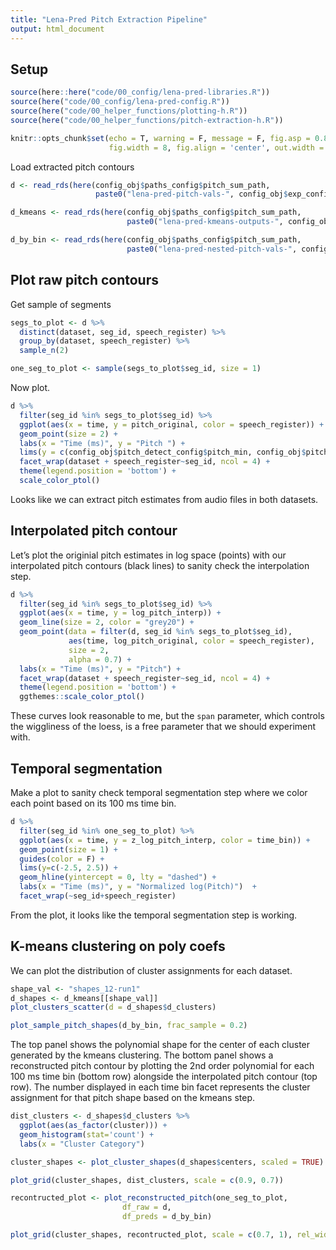 ```yaml
---
title: "Lena-Pred Pitch Extraction Pipeline"
output: html_document
---
```


## Setup

```r
source(here::here("code/00_config/lena-pred-libraries.R"))
source(here("code/00_config/lena-pred-config.R"))
source(here("code/00_helper_functions/plotting-h.R"))
source(here("code/00_helper_functions/pitch-extraction-h.R"))

knitr::opts_chunk$set(echo = T, warning = F, message = F, fig.asp = 0.8, 
                      fig.width = 8, fig.align = 'center', out.width = "80%")
```

Load extracted pitch contours

```r
d <- read_rds(here(config_obj$paths_config$pitch_sum_path, 
                   paste0("lena-pred-pitch-vals-", config_obj$exp_config$dataset_name, ".rds")))

d_kmeans <- read_rds(here(config_obj$paths_config$pitch_sum_path, 
                          paste0("lena-pred-kmeans-outputs-", config_obj$exp_config$dataset_name, ".rds")))

d_by_bin <- read_rds(here(config_obj$paths_config$pitch_sum_path, 
                          paste0("lena-pred-nested-pitch-vals-", config_obj$exp_config$dataset_name, ".rds")))
```

## Plot raw pitch contours

Get sample of segments

```r
segs_to_plot <- d %>% 
  distinct(dataset, seg_id, speech_register) %>% 
  group_by(dataset, speech_register) %>% 
  sample_n(2)

one_seg_to_plot <- sample(segs_to_plot$seg_id, size = 1)
```

Now plot.

```r
d %>% 
  filter(seg_id %in% segs_to_plot$seg_id) %>% 
  ggplot(aes(x = time, y = pitch_original, color = speech_register)) +
  geom_point(size = 2) +
  labs(x = "Time (ms)", y = "Pitch ") +
  lims(y = c(config_obj$pitch_detect_config$pitch_min, config_obj$pitch_detect_config$pitch_max)) +
  facet_wrap(dataset + speech_register~seg_id, ncol = 4) +
  theme(legend.position = 'bottom') +
  scale_color_ptol() 
```

Looks like we can extract pitch estimates from audio files in both datasets. 

## Interpolated pitch contour 

Let's plot the originial pitch estimates in log space (points) with our interpolated pitch contours (black lines) to sanity check the interpolation step. 

```r
d %>% 
  filter(seg_id %in% segs_to_plot$seg_id) %>% 
  ggplot(aes(x = time, y = log_pitch_interp)) +
  geom_line(size = 2, color = "grey20") +
  geom_point(data = filter(d, seg_id %in% segs_to_plot$seg_id), 
             aes(time, log_pitch_original, color = speech_register), 
             size = 2, 
             alpha = 0.7) +
  labs(x = "Time (ms)", y = "Pitch") +
  facet_wrap(dataset + speech_register~seg_id, ncol = 4) +
  theme(legend.position = 'bottom') +
  ggthemes::scale_color_ptol() 
```

These curves look reasonable to me, but the `span` parameter, which controls the wiggliness of the loess, is a free parameter that we should experiment with.

## Temporal segmentation 

Make a plot to sanity check temporal segmentation step where we color each point based on its 100 ms time bin.

```r
d %>% 
  filter(seg_id %in% one_seg_to_plot) %>% 
  ggplot(aes(x = time, y = z_log_pitch_interp, color = time_bin)) +
  geom_point(size = 1) +
  guides(color = F) +
  lims(y=c(-2.5, 2.5)) +
  geom_hline(yintercept = 0, lty = "dashed") +
  labs(x = "Time (ms)", y = "Normalized log(Pitch)")  +
  facet_wrap(~seg_id+speech_register) 
```

From the plot, it looks like the temporal segmentation step is working. 

## K-means clustering on poly coefs

We can plot the distribution of cluster assignments for each dataset. 

```r
shape_val <- "shapes_12-run1"
d_shapes <- d_kmeans[[shape_val]]
plot_clusters_scatter(d = d_shapes$d_clusters)
```

```r
plot_sample_pitch_shapes(d_by_bin, frac_sample = 0.2)
```

The top panel shows the polynomial shape for the center of each cluster generated by the kmeans clustering. The bottom panel shows a reconstructed pitch contour by plotting the 2nd order polynomial for each 100 ms time bin (bottom row) alongside the interpolated pitch contour (top row). The number displayed in each time bin facet represents the cluster assignment for that pitch shape based on the kmeans step. 

```r
dist_clusters <- d_shapes$d_clusters %>% 
  ggplot(aes(as_factor(cluster))) +
  geom_histogram(stat='count') +
  labs(x = "Cluster Category")

cluster_shapes <- plot_cluster_shapes(d_shapes$centers, scaled = TRUE)

plot_grid(cluster_shapes, dist_clusters, scale = c(0.9, 0.7))
```

```r
recontructed_plot <- plot_reconstructed_pitch(one_seg_to_plot, 
                         df_raw = d, 
                         df_preds = d_by_bin) 

plot_grid(cluster_shapes, recontructed_plot, scale = c(0.7, 1), rel_widths = c(0.35, 1))
```
